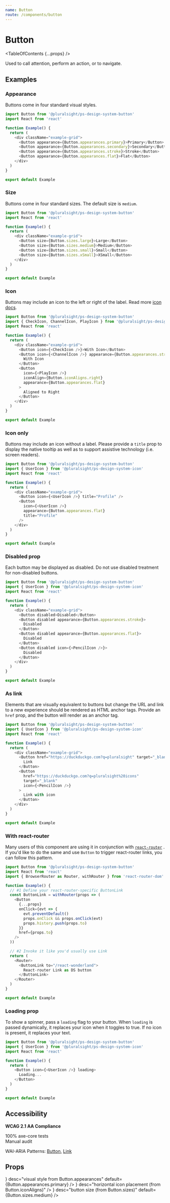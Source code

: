 ```yaml
---
name: Button
route: /components/button
---
```



# Button

<TableOfContents {...props} />

<Intro>Used to call attention, perform an action, or to navigate.</Intro>

<Usage
  figmaUrl="https://www.figma.com/file/YsTklBecdddy9RZ3HXddIseD/?node-id=10235%3A30026"
  install="npm install @pluralsight/ps-design-system-button"
  import="import Button from '@pluralsight/ps-design-system-button'"
  packageName="button"
  version={props.version}
/>

## Examples

### Appearance

Buttons come in four standard visual styles.

```typescript
import Button from '@pluralsight/ps-design-system-button'
import React from 'react'

function Example() {
  return (
    <div className="example-grid">
      <Button appearance={Button.appearances.primary}>Primary</Button>
      <Button appearance={Button.appearances.secondary}>Secondary</Button>
      <Button appearance={Button.appearances.stroke}>Stroke</Button>
      <Button appearance={Button.appearances.flat}>Flat</Button>
    </div>
  )
}

export default Example
```

### Size

Buttons come in four standard sizes. The default size is `medium`.

```typescript
import Button from '@pluralsight/ps-design-system-button'
import React from 'react'

function Example() {
  return (
    <div className="example-grid">
      <Button size={Button.sizes.large}>Large</Button>
      <Button size={Button.sizes.medium}>Medium</Button>
      <Button size={Button.sizes.small}>Small</Button>
      <Button size={Button.sizes.xSmall}>XSmall</Button>
    </div>
  )
}

export default Example
```

### Icon

Buttons may include an icon to the left or right of the label. Read more [icon docs](/components/icon).

```typescript
import Button from '@pluralsight/ps-design-system-button'
import { CheckIcon, ChannelIcon, PlayIcon } from '@pluralsight/ps-design-system-icon'
import React from 'react'

function Example() {
  return (
    <div className="example-grid">
      <Button icon={<CheckIcon />}>With Icon</Button>
      <Button icon={<ChannelIcon />} appearance={Button.appearances.stroke}>
        With Icon
      </Button>
      <Button
        icon={<PlayIcon />}
        iconAlign={Button.iconAligns.right}
        appearance={Button.appearances.flat}
      >
        Aligned to Right
      </Button>
    </div>
  )
}

export default Example
```

### Icon only

Buttons may include an icon without a label. Please provide a `title` prop to display the native tooltip as well as to support assistive technology (i.e. screen readers).

```typescript
import Button from '@pluralsight/ps-design-system-button'
import { UserIcon } from '@pluralsight/ps-design-system-icon'
import React from 'react'

function Example() {
  return (
    <div className="example-grid">
      <Button icon={<UserIcon />} title="Profile" />
      <Button
        icon={<UserIcon />}
        appearance={Button.appearances.flat}
        title="Profile"
      />
    </div>
  )
}

export default Example
```

### Disabled prop

Each button may be displayed as disabled. Do not use disabled treatment for non-disabled buttons.

```typescript
import Button from '@pluralsight/ps-design-system-button'
import { UserIcon } from '@pluralsight/ps-design-system-icon'
import React from 'react'

function Example() {
  return (
    <div className="example-grid">
      <Button disabled>Disabled</Button>
      <Button disabled appearance={Button.appearances.stroke}>
        Disabled
      </Button>
      <Button disabled appearance={Button.appearances.flat}>
        Disabled
      </Button>
      <Button disabled icon={<PencilIcon />}>
        Disabled
      </Button>
    </div>
  )
}

export default Example
```

### As link

Elements that are visually equivalent to buttons but change the URL and link to a new experience should be rendered as HTML anchor tags. Provide an `href` prop, and the button will render as an anchor tag.

```typescript
import Button from '@pluralsight/ps-design-system-button'
import { UserIcon } from '@pluralsight/ps-design-system-icon'
import React from 'react'

function Example() {
  return (
    <div className="example-grid">
      <Button href="https://duckduckgo.com?q=pluralsight" target="_blank">
        Link
      </Button>
      <Button
        href="https://duckduckgo.com?q=pluralsight%20icons"
        target="_blank"
        icon={<PencilIcon />}
      >
        Link with icon
      </Button>
    </div>
  )
}

export default Example
```

### With react-router

Many users of this component are using it in conjunction with [`react-router`](https://github.com/ReactTraining/react-router/issues/1176) . If you'd like to do the same and use `Button` to trigger react-router links, you can follow this pattern.

```typescript noRender
import Button from '@pluralsight/ps-design-system-button'
import React from 'react'
import { BrowserRouter as Router, withRouter } from 'react-router-dom'

function Example() {
  // #1 Define your react-router-specific ButtonLink
  const ButtonLink = withRouter(props => (
    <Button
      {...props}
      onClick={evt => {
        evt.preventDefault()
        props.onClick && props.onClick(evt)
        props.history.push(props.to)
      }}
      href={props.to}
    />
  ))

  // #2 Invoke it like you'd usually use Link
  return (
    <Router>
      <ButtonLink to="/react-wonderland">
        React-router Link as DS button
      </ButtonLink>
    </Router>
  )
}

export default Example
```

### Loading prop

To show a spinner, pass a `loading` flag to your button. When `loading` is passed dynamically, it replaces your icon when it toggles to true. If no icon is present, it replaces your text.

```typescript
import Button from '@pluralsight/ps-design-system-button'
import { UserIcon } from '@pluralsight/ps-design-system-icon'
import React from 'react'

function Example() {
  return (
    <Button icon={<UserIcon />} loading>
      Loading...
    </Button>
  )
}

export default Example
```

## Accessibility

**WCAG 2.1 AA Compliance**

<CheckCircleFillIcon color="green" size="xSmall" /> 100% axe-core tests
<br />
<WarningFilledIcon color="red" size="xSmall" /> Manual audit

WAI-ARIA Patterns: <A href="https://www.w3.org/TR/wai-aria-practices-1.2/#button" target="_blank" rel="noreferrer">Button</A>, <A href="https://www.w3.org/TR/wai-aria-practices-1.2/#link" target="_blank" rel="noreferrer">Link</A>

## Props

<TypesTable>
  <TypesProp
    name="appearance"
    required
    type={<TypesEnum enum={Button.appearances} />}
    desc="visual style from Button.appearances"
    default={Button.appearances.primary}
  />
  <TypesProp
    name="disabled"
    type="boolean"
    desc="standard input disable flag"
    default="false"
  />
  <TypesProp
    name="href"
    type="string"
    desc="url of resource (renders as anchor)"
  />
  <TypesProp name="icon" type="Icon" desc="Icon component" />
  <TypesProp
    name="iconAlign"
    type={<TypesEnum enum={Button.iconAligns} />}
    desc="horizontal icon placement (from Button.iconAligns)"
  />
  <TypesProp
    name="loading"
    type="boolean"
    desc="disables button and shows spinner"
    default="false"
  />
  <TypesProp
    name="size"
    type={<TypesEnum enum={Button.sizes} />}
    desc="button size (from Button.sizes)"
    default={Button.sizes.medium}
  />
</TypesTable>
